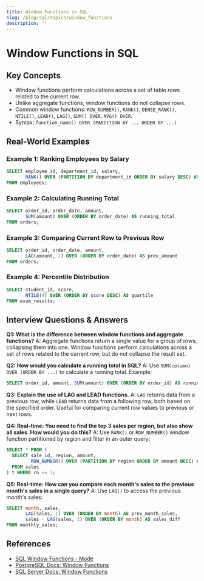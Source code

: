 ```yaml
---
title: Window Functions in SQL
slug: /blog/sql/topics/window_functions
description: ''
---
```

# Window Functions in SQL

## Key Concepts
- Window functions perform calculations across a set of table rows related to the current row.
- Unlike aggregate functions, window functions do not collapse rows.
- Common window functions: `ROW_NUMBER()`, `RANK()`, `DENSE_RANK()`, `NTILE()`, `LEAD()`, `LAG()`, `SUM() OVER`, `AVG() OVER`.
- Syntax: `function_name() OVER (PARTITION BY ... ORDER BY ...)`

## Real-World Examples

### Example 1: Ranking Employees by Salary
```sql
SELECT employee_id, department_id, salary,
       RANK() OVER (PARTITION BY department_id ORDER BY salary DESC) AS dept_salary_rank
FROM employees;
```

### Example 2: Calculating Running Total
```sql
SELECT order_id, order_date, amount,
       SUM(amount) OVER (ORDER BY order_date) AS running_total
FROM orders;
```

### Example 3: Comparing Current Row to Previous Row
```sql
SELECT order_id, order_date, amount,
       LAG(amount, 1) OVER (ORDER BY order_date) AS prev_amount
FROM orders;
```

### Example 4: Percentile Distribution
```sql
SELECT student_id, score,
       NTILE(4) OVER (ORDER BY score DESC) AS quartile
FROM exam_results;
```

## Interview Questions & Answers

**Q1: What is the difference between window functions and aggregate functions?**
A: Aggregate functions return a single value for a group of rows, collapsing them into one. Window functions perform calculations across a set of rows related to the current row, but do not collapse the result set.

**Q2: How would you calculate a running total in SQL?**
A: Use `SUM(column) OVER (ORDER BY ...)` to calculate a running total. Example:
```sql
SELECT order_id, amount, SUM(amount) OVER (ORDER BY order_id) AS running_total FROM orders;
```

**Q3: Explain the use of LAG and LEAD functions.**
A: `LAG` returns data from a previous row, while `LEAD` returns data from a following row, both based on the specified order. Useful for comparing current row values to previous or next rows.

**Q4: Real-time: You need to find the top 3 sales per region, but also show all sales. How would you do this?**
A: Use `RANK()` or `ROW_NUMBER()` window function partitioned by region and filter in an outer query:
```sql
SELECT * FROM (
  SELECT sale_id, region, amount,
         ROW_NUMBER() OVER (PARTITION BY region ORDER BY amount DESC) AS rn
  FROM sales
) t WHERE rn <= 3;
```

**Q5: Real-time: How can you compare each month's sales to the previous month's sales in a single query?**
A: Use `LAG()` to access the previous month's sales:
```sql
SELECT month, sales,
       LAG(sales, 1) OVER (ORDER BY month) AS prev_month_sales,
       sales - LAG(sales, 1) OVER (ORDER BY month) AS sales_diff
FROM monthly_sales;
```

## References
- [SQL Window Functions - Mode](https://mode.com/sql-tutorial/sql-window-functions/)
- [PostgreSQL Docs: Window Functions](https://www.postgresql.org/docs/current/tutorial-window.html)
- [SQL Server Docs: Window Functions](https://docs.microsoft.com/en-us/sql/t-sql/queries/select-over-clause-transact-sql)
